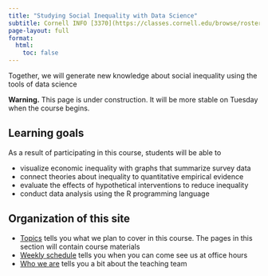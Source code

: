 ```yaml
---
title: "Studying Social Inequality with Data Science"
subtitle: Cornell INFO [3370](https://classes.cornell.edu/browse/roster/SP24/class/INFO/3370) / [5371](https://classes.cornell.edu/browse/roster/SP24/class/INFO/5371) (Spring '24)
page-layout: full
format:
  html:
    toc: false
---
```


Together, we will generate new knowledge about social inequality using the tools of data science

**Warning.** This page is under construction. It will be more stable on Tuesday when the course begins.

## Learning goals

As a result of participating in this course, students will be able to

- visualize economic inequality with graphs that summarize survey data
- connect theories about inequality to quantitative empirical evidence
- evaluate the effects of hypothetical interventions to reduce inequality
- conduct data analysis using the R programming language

## Organization of this site

- [Topics](calendar) tells you what we plan to cover in this course. The pages in this section will contain course materials
- [Weekly schedule](schedule) tells you when you can come see us at office hours
- [Who we are](who_we_are.qmd) tells you a bit about the teaching team

